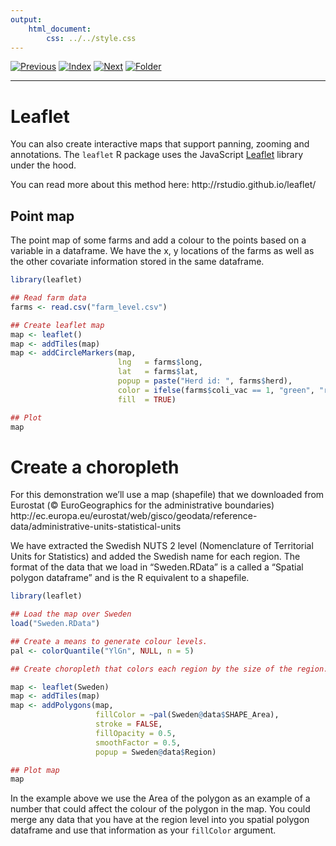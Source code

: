 ```yaml
---
output:
    html_document:
        css: ../../style.css
---
```


[![Previous](../../img/previous.png)](lesson8_1.html)
[![Index](../../img/home.png)](../../index.html)
[![Next](../../img/next.png)](../../day2/lesson9/lesson9_1.html)
[![Folder](../../img/folder.png)](./)

---

# Leaflet

You can also create interactive maps that support panning, zooming and
annotations. The `leaflet` R package uses the JavaScript
[Leaflet](http://leafletjs.com/) library under the hood.


You can read more about this method here:
http://rstudio.github.io/leaflet/

## Point map

The point map of some farms and add a colour to the points based on a
variable in a dataframe. We have the x, y locations of the farms as
well as the other covariate information stored in the same dataframe.

```r
library(leaflet)

## Read farm data
farms <- read.csv("farm_level.csv")

## Create leaflet map
map <- leaflet()
map <- addTiles(map)
map <- addCircleMarkers(map,
                        lng   = farms$long,
                        lat   = farms$lat,
                        popup = paste("Herd id: ", farms$herd),
                        color = ifelse(farms$coli_vac == 1, "green", "red"),
                        fill  = TRUE)

## Plot
map
```

# Create a choropleth



For this demonstration we'll use a map (shapefile) that we downloaded
from Eurostat (© EuroGeographics for the administrative boundaries)
http://ec.europa.eu/eurostat/web/gisco/geodata/reference-data/administrative-units-statistical-units

We have extracted the Swedish NUTS 2 level (Nomenclature of
Territorial Units for Statistics) and added the Swedish name for each
region. The format of the data that we load in "Sweden.RData" is a
called a "Spatial polygon dataframe" and is the R equivalent to a
shapefile.

```r
library(leaflet)

## Load the map over Sweden
load("Sweden.RData")

## Create a means to generate colour levels.
pal <- colorQuantile("YlGn", NULL, n = 5)

## Create choropleth that colors each region by the size of the region.

map <- leaflet(Sweden)
map <- addTiles(map)
map <- addPolygons(map,
                   fillColor = ~pal(Sweden@data$SHAPE_Area),
                   stroke = FALSE,
                   fillOpacity = 0.5,
                   smoothFactor = 0.5,
                   popup = Sweden@data$Region)

## Plot map
map
```
In the example above we use the Area of the polygon as an example of a number that could affect the colour of the polygon in the map. You could merge any data that you have at the region level into you spatial polygon dataframe and use that information as your `fillColor` argument.
